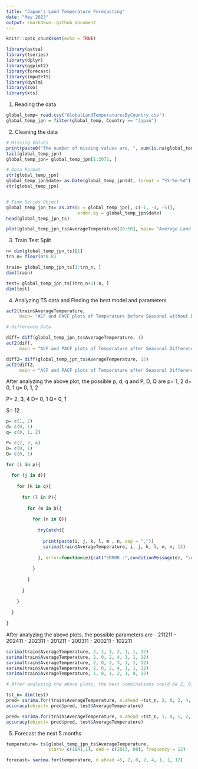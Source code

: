 ---
title: "Japan's Land Temperature Forecasting"
date: "May 2023"
output: rmarkdown::github_document
---

```{r setup, include=FALSE}
knitr::opts_chunk$set(echo = TRUE)

library(astsa)
library(tseries)
library(dplyr) 
library(ggplot2)
library(forecast)
library(imputeTS)
library(dynlm)
library(zoo)
library(xts)
```

1. Reading the data
```{r}
global_temp= read.csv("GlobalLandTemperaturesByCountry.csv")
global_temp_jpn = filter(global_temp, Country == "Japan")
```

2. Cleaning the data
```{r}
# Missing Values
print(paste0("The number of missing values are, ", sum(is.na(global_temp_jpn$AverageTemperature))))
tail(global_temp_jpn)
global_temp_jpn= global_temp_jpn[1:2072, ]

# Data Format
str(global_temp_jpn)
global_temp_jpn$date= as.Date(global_temp_jpn$dt, format = "%Y-%m-%d")
str(global_temp_jpn)


# Time Series Object
global_temp_jpn_ts= as.xts(x = global_temp_jpn[, c(-1, -4, -5)],
                           order.by = global_temp_jpn$date)
head(global_temp_jpn_ts)
```

```{r fig.height=5, fig.width=15}
plot(global_temp_jpn_ts$AverageTemperature[20:50], main= "Average Land Temperature of Japan")
```

3. Train Test Split
```{r}
n= dim(global_temp_jpn_ts)[1]
trn_n= floor(n*0.8)

train= global_temp_jpn_ts[1:trn_n, ]
dim(train)

test= global_temp_jpn_ts[(trn_n+1):n, ]
dim(test)
```
4. Analyzing TS data and Finding the best model and parameters
```{r results='hide',fig.keep='all'}
acf2(train$AverageTemperature, 
     main= "ACF and PACF plots of Temperature before Seasonal without Differencing")
```

```{r results='hide',fig.keep='all'}
# Difference Data

diff= diff(global_temp_jpn_ts$AverageTemperature, 1)
acf2(diff, 
     main = "ACF and PACF plots of Temperature after Seasonal Differencing (1)")
```

```{r results='hide',fig.keep='all'}
diff2= diff(global_temp_jpn_ts$AverageTemperature, 12)
acf2(diff2, 
     main = "ACF and PACF plots of Temperature after Seasonal Differencing (12)")
```

After analyzing the above plot, the possible p, d, q and P, D, Q are
p= 1, 2
d= 0, 1
q= 0, 1, 2

P= 2, 3, 4
D= 0, 1
Q= 0, 1

S= 12

```{r results='hide',fig.keep='all'}
p= c(1, 2)
d= c(0, 1)
q= c(0, 1, 2)

P= c(2, 3, 4)
D= c(0, 1)
Q= c(0, 1)

for (i in p){
  
  for (j in d){
    
    for (k in q){
      
      for (l in P){
        
        for (m in D){
          
          for (n in Q){
            
            tryCatch({
              
              print(paste(i, j, k, l, m , n, sep = ","))
              sarima(train$AverageTemperature, i, j, k, l, m, n, 12)
              
            }, error=function(e){cat("ERROR :",conditionMessage(e), "\n")})
            
          }
          
        }
        
      }
      
    }
    
  }
  
}
```

After analyzing the above plots, the possible parameters are
- 211211
- 202411
- 202311
- 201211
- 200311
- 200211
- 102211
```{r results='hide',fig.keep='all'}
sarima(train$AverageTemperature, 2, 1, 1, 2, 1, 1, 12)
sarima(train$AverageTemperature, 2, 0, 2, 4, 1, 1, 12)
sarima(train$AverageTemperature, 2, 0, 2, 3, 1, 1, 12)
sarima(train$AverageTemperature, 2, 0, 2, 4, 1, 1, 12)
sarima(train$AverageTemperature, 1, 0, 1, 2, 1, 0, 12)
```

```{r}
# After analyzing the above plots, the best combinations could be 2, 0, 2, 4, 1, 1 or 1, 0, 1, 2, 1, 0

tst_n= dim(test)
pred= sarima.for(train$AverageTemperature, n.ahead =tst_n, 2, 0, 2, 4, 1, 1, 12)
accuracy(object= pred$pred, test$AverageTemperature)

pred= sarima.for(train$AverageTemperature, n.ahead =tst_n, 1, 0, 1, 2, 1, 0, 12)
accuracy(object= pred$pred, test$AverageTemperature)
```

5. Forecast the next 5 months
```{r}
temperature= ts(global_temp_jpn_ts$AverageTemperature, 
                start= c(1841,1), end = c(2013, 08), frequency = 12)

forecast= sarima.for(temperature, n.ahead =5, 2, 0, 2, 4, 1, 1, 12)
```

